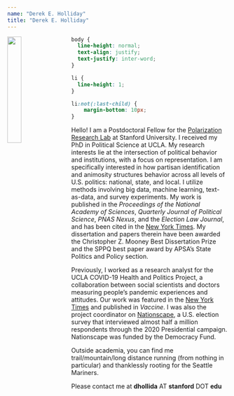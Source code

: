 ```yaml
---
name: "Derek E. Holliday"
title: "Derek E. Holliday"
---
```


<style>
  .title{
    display: none;
  }
</style>

<link rel="stylesheet" href="styles.css" type="text/css">

<img src="images/DSC_4866.jpeg" style="width:25%; margin-right: 20px" align="left">

```css
body {
  line-height: normal;
  text-align: justify;
  text-justify: inter-word;
}

li {
  line-height: 1;
}

li:not(:last-child) {
    margin-bottom: 10px;
}


```

Hello! I am a Postdoctoral Fellow for the <a href="https://polarizationresearchlab.org/" target="_blank">Polarization Research Lab</a> at Stanford University. I received my PhD in Political Science at UCLA. My research interests lie at the intersection of political behavior and institutions, with a focus on representation. I am specifically interested in how partisan identification and animosity structures behavior across all levels of U.S. politics: national, state, and local. I utilize methods involving big data, machine learning, text-as-data, and survey experiments. My work is published in the *Proceedings of the National Academy of Sciences*, *Quarterly Journal of Political Science*, *PNAS Nexus*, and the *Election Law Journal*, and has been cited in the <a href="https://www.nytimes.com/2023/09/24/us/politics/trump-prosecutions-threats-violence.html" target="_blank">New York Times</a>. My dissertation and papers therein have been awarded the Christopher Z. Mooney Best Dissertation Prize and the SPPQ best paper award by APSA's State Politics and Policy section.

Previously, I worked as a research analyst for the UCLA COVID-19 Health and Politics Project, a collaboration between social scientists and doctors measuring people's pandemic experiences and attitudes. Our work was featured in the <a href="https://www.nytimes.com/2021/05/04/upshot/vaccine-incentive-experiment.html" target="_blank">New York Times</a> and published in *Vaccine*. I was also the project coordinator on <a href="https://www.voterstudygroup.org/nationscape" target="_blank">Nationscape</a>, a U.S. election survey that interviewed almost half a million respondents through the 2020 Presidential campaign. Nationscape was funded by the Democracy Fund. 

Outside academia, you can find me trail/mountain/long distance running (from nothing in particular) and thanklessly rooting for the Seattle Mariners.

Please contact me at **dhollida** AT **stanford** DOT **edu**
